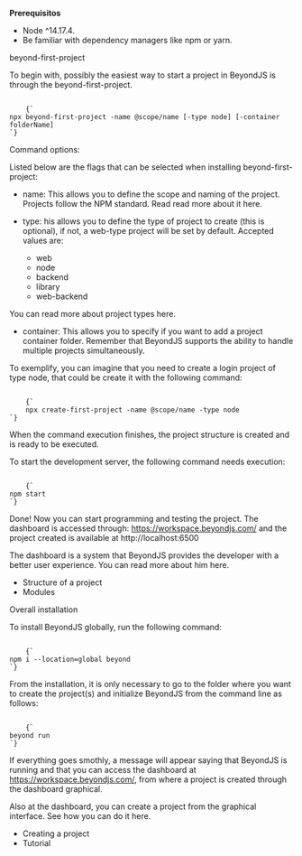 
<Title>Comienzo rápido</Title>

**Prerequisitos**

-   Node ^14.17.4.
-   Be familiar with dependency managers like npm or yarn.

<Subtitle>beyond-first-project</Subtitle>

To begin with, possibly the easiest way to start a project in BeyondJS is through the beyond-first-project.

<Code>
    {`
npx beyond-first-project -name @scope/name [-type node] [-container folderName]
`}
</Code>

Command options:

Listed below are the flags that can be selected when installing beyond-first-project:

-   name: This allows you to define the scope and naming of the project. Projects follow the NPM standard. Read read more about it <Link to="/docs/intro#projects">here.</Link>
-   type: his allows you to define the type of project to create (this is optional), if not, a web-type project will be set by default. Accepted values ​​are:

    -   web
    -   node
    -   backend
    -   library
    -   web-backend

You can read more about project types <Link to="/docs/projects/types">here.</Link>

-   container: This allows you to specify if you want to add a project container folder. Remember that BeyondJS supports the ability to handle multiple projects simultaneously.

To exemplify, you can imagine that you need to create a login project of type node, that could be create it with the following command:

<Code>
    {`
    npx create-first-project -name @scope/name -type node
`}
</Code>

When the command execution finishes, the project structure is created and is ready to be executed.

To start the development server, the following command needs execution:

<Code>
    {`
npm start
`}
</Code>

Done! Now you can start programming and testing the project. The dashboard is accessed through: <ELink to="https://workspace.beyondjs.com/">https://workspace.beyondjs.com/</ELink> and the project created is available at <ELink to="http://localhost:6500">http://localhost:6500</ELink>

The dashboard is a system that BeyondJS provides the developer with a better user experience. You can read more about him <Link to="/docs/dashboard">here.</Link>

-   <Link to="/docs/projects/structure">Structure of a project</Link>
-   <Link to="/docs/modules/intro">Modules</Link>

<Subtitle>Overall installation</Subtitle>

To install BeyondJS globally, run the following command:

<Code>
    {`
npm i --location=global beyond
`}
</Code>

From the installation, it is only necessary to go to the folder where you want to create the project(s) and initialize BeyondJS from the command line as follows:

<Code>
    {`
beyond run
`}
</Code>

If everything goes smothly, a message will appear saying that BeyondJS is running and that you can access the dashboard at <ELink to="https://workspace.beyondjs.com/">https://workspace.beyondjs.com/</ELink>, from where a project is created through the dashboard graphical.

Also at the dashboard, you can create a project from the graphical interface. See how you can do it <Link to="/docs/projects/create">here.</Link>

-   <Link to="/docs/project/create">Creating a project</Link>
-   <Link to="/docs/tutorial/web">Tutorial</Link>
